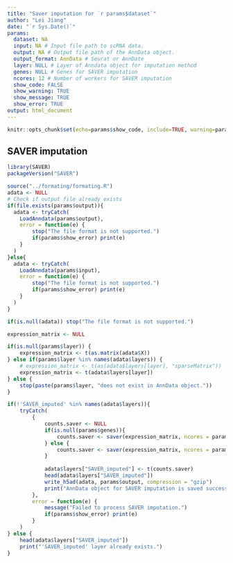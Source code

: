 ```yaml
---
title: "Saver imputation for `r params$dataset`"
author: "Lei Jiang"
date: "`r Sys.Date()`"
params:
  dataset: NA
  input: NA # Input file path to scRNA data.
  output: NA # Output file path of the AnnData object.
  output_format: AnnData # Seurat or AnnDate
  layer: NULL # Layer of Anndata object for imputation method
  genes: NULL # Genes for SAVER imputation
  ncores: 12 # Number of workers for SAVER imputation
  show_code: FALSE
  show_warning: TRUE
  show_message: TRUE
  show_error: TRUE
output: html_document
---
```

```r
knitr::opts_chunk$set(echo=params$show_code, include=TRUE, warning=params$show_warning, message=params$show_message)
```
## SAVER imputation
```r
library(SAVER)
packageVersion("SAVER")

source("../formating/formating.R")
adata <- NULL
# Check if output file already exists
if(file.exists(params$output)){
  adata <- tryCatch(
    LoadAnndata(params$output),
    error = function(e) {
        stop("The file format is not supported.")
        if(params$show_error) print(e)
    }
  )
}else{
  adata <- tryCatch(
    LoadAnndata(params$input),
    error = function(e) {
        stop("The file format is not supported.")
        if(params$show_error) print(e)
    }
  )
}

if(is.null(adata)) stop("The file format is not supported.")

expression_matrix <- NULL

if(is.null(params$layer)) {
    expression_matrix <- t(as.matrix(adata$X))
} else if(params$layer %in% names(adata$layers)) {
    # expression_matrix <- t(as(adata$layers[layer], "sparseMatrix"))
    expression_matrix <- t(adata$layers[layer])
} else {
    stop(paste(params$layer, "does not exist in AnnData object."))
}

if(!'SAVER_imputed' %in% names(adata$layers)){
    tryCatch(
        {
            counts.saver <- NULL
            if(is.null(params$genes)){
                counts.saver <- saver(expression_matrix, ncores = params$ncores, estimates.only = TRUE)
            } else {
                counts.saver <- saver(expression_matrix, ncores = params$ncores, pred.genes = params$genes, estimates.only = TRUE)
            }
            
            adata$layers["SAVER_imputed"] <- t(counts.saver)
            head(adata$layers["SAVER_imputed"])
            write_h5ad(adata, params$output, compression = "gzip")
            print("AnnData object for SAVER imputation is saved successfully.")
        },
        error = function(e) {
            message("Failed to process SAVER imputation.")
            if(params$show_error) print(e)
        }
    )
} else {
    head(adata$layers["SAVER_imputed"])
    print("'SAVER_imputed' layer already exists.")
}

```